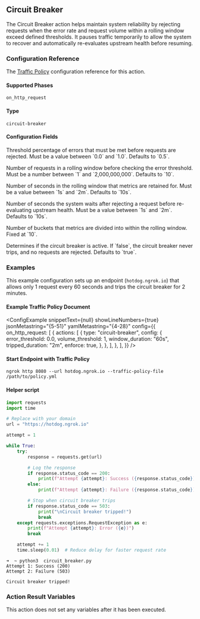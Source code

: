 
## Circuit Breaker

The Circuit Breaker action helps maintain system reliability by rejecting requests when the error rate and request volume within a rolling window exceed defined thresholds. It pauses traffic temporarily to allow the system to recover and automatically re-evaluates upstream health before resuming.

### Configuration Reference

The [Traffic Policy](/traffic-policy/) configuration
reference for this action.

#### Supported Phases

`on_http_request`

#### Type

`circuit-breaker`

#### Configuration Fields

<Config>
  <ConfigItem title="error_threshold" type="float" required={true}>
    <p>
      Threshold percentage of errors that must be met before requests are
      rejected. Must be a value between `0.0` and `1.0`. Defaults to `0.5`.
    </p>
  </ConfigItem>
  <ConfigItem title="volume_threshold" type="integer">
    <p>
      Number of requests in a rolling window before checking the error
      threshold. Must be a number between `1` and `2,000,000,000`. Defaults to
      `10`.
    </p>
  </ConfigItem>
  <ConfigItem title="window_duration" type="duration">
    <p>
      Number of seconds in the rolling window that metrics are retained for.
      Must be a value between `1s` and `2m`. Defaults to `10s`.
    </p>
  </ConfigItem>
  <ConfigItem title="tripped_duration" type="duration">
    <p>
      Number of seconds the system waits after rejecting a request before
      re-evaluating upstream health. Must be a value between `1s` and `2m`.
      Defaults to `10s`.
    </p>
  </ConfigItem>
  <ConfigItem title="num_buckets" type="integer">
    <p>
      Number of buckets that metrics are divided into within the rolling window.
      Fixed at `10`.
    </p>
  </ConfigItem>
  <ConfigItem title="enforce" type="boolean">
    <p>
      Determines if the circuit breaker is active. If `false`, the circuit
      breaker never trips, and no requests are rejected. Defaults to `true`.
    </p>
  </ConfigItem>
</Config>

### Examples

This example configuration sets up an endpoint (`hotdog.ngrok.io`) that allows only 1 request every 60 seconds and trips the circuit breaker for 2 minutes.

#### Example Traffic Policy Document

<ConfigExample
  snippetText={null}
  showLineNumbers={true}
  jsonMetastring="{5-51}"
  yamlMetastring="{4-28}"
  config={{
    on_http_request: [
      {
        actions: [
          {
            type: "circuit-breaker",
            config: {
              error_threshold: 0.0,
              volume_threshold: 1,
              window_duration: "60s",
              tripped_duration: "2m",
              enforce: true,
            },
          },
        ],
      },
    ],
  }}
/>

#### Start Endpoint with Traffic Policy

```shell
ngrok http 8080 --url hotdog.ngrok.io --traffic-policy-file /path/to/policy.yml
```

#### Helper script

```python
import requests
import time

# Replace with your domain
url = "https://hotdog.ngrok.io"

attempt = 1

while True:
    try:
        response = requests.get(url)

        # Log the response
        if response.status_code == 200:
            print(f"Attempt {attempt}: Success ({response.status_code})")
        else:
            print(f"Attempt {attempt}: Failure ({response.status_code})")

        # Stop when circuit breaker trips
        if response.status_code == 503:
            print("\nCircuit breaker tripped!")
            break
    except requests.exceptions.RequestException as e:
        print(f"Attempt {attempt}: Error ({e})")
        break

    attempt += 1
    time.sleep(0.01)  # Reduce delay for faster request rate
```

```shell
➜  ~ python3  circuit_breaker.py
Attempt 1: Success (200)
Attempt 2: Failure (503)

Circuit breaker tripped!
```

### Action Result Variables

This action does not set any variables after it has been executed.

